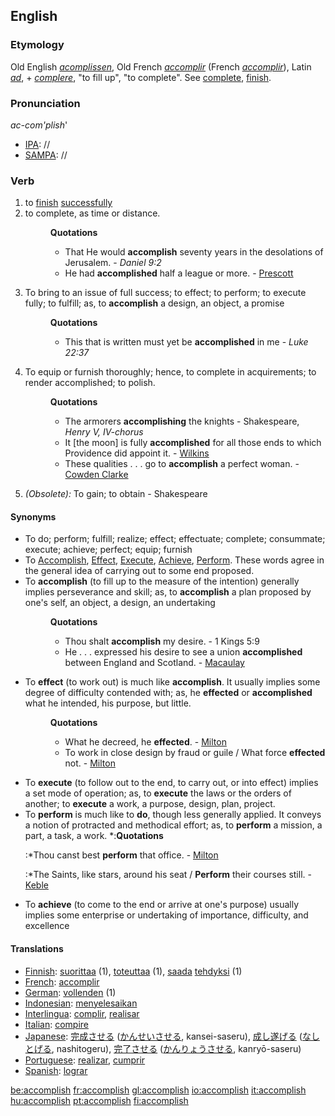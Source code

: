 ==English==
===Etymology===
Old English ''[[acomplissen]]'', Old French ''[[accomplir]]'' (French ''[[accomplir]]''), Latin ''[[ad]]'', + ''[[complere]]'', "to fill up", "to complete". See [[complete]], [[finish]].
===Pronunciation===
''ac-com'plish'''
*[[IPA]]: //
*[[SAMPA]]: //
===Verb===
{{en-verb|accomplish|es}}

#to [[finish]] [[successful]]ly
#to complete, as time or distance.
#:'''Quotations'''
#:*That He would '''accomplish''' seventy years in the desolations of Jerusalem. - ''Daniel 9:2''
#:*He had '''accomplished''' half a league or more. - [[Prescott]]
#To bring to an issue of full success; to effect; to perform; to execute fully; to fulfill; as, to '''accomplish''' a design, an object, a promise
#:'''Quotations'''
#:*This that is written must yet be '''accomplished''' in me - ''Luke 22:37''
#To equip or furnish thoroughly; hence, to complete in acquirements; to render accomplished; to polish.
#:'''Quotations'''
#:*The armorers '''accomplishing''' the knights - Shakespeare, ''Henry V, IV-chorus''
#:*It [the moon] is fully '''accomplished''' for all those ends to which Providence did appoint it. - [[Wilkins]]
#:*These qualities . . . go to '''accomplish''' a perfect woman. - [[Cowden Clarke]]
#''(Obsolete):'' To gain; to obtain - Shakespeare
====Synonyms====
*To do; perform; fulfill; realize; effect; effectuate; complete; consummate; execute; achieve; perfect; equip; furnish
*To [[Accomplish]], [[Effect]], [[Execute]], [[Achieve]], [[Perform]]. These words agree in the general idea of carrying out to some end proposed. 
*To '''accomplish''' (to fill up to the measure of the intention) generally implies perseverance and skill; as, to '''accomplish''' a plan proposed by one's self, an object, a design, an undertaking
*:'''Quotations'''
*:*Thou shalt '''accomplish''' my desire. - 1 Kings 5:9
*:*He . . . expressed his desire to see a union '''accomplished''' between England and Scotland. - [[Macaulay]]
*To '''effect''' (to work out) is much like '''accomplish'''. It usually implies some degree of difficulty contended with; as, he '''effected''' or '''accomplished''' what he intended, his purpose, but little. 
*:'''Quotations'''
*:*What he decreed, he '''effected'''. - [[Milton]]
*:*To work in close design by fraud or guile / What force '''effected''' not. - [[Milton]]
*To '''execute''' (to follow out to the end, to carry out, or into effect) implies a set mode of operation; as, to '''execute''' the laws or the orders of another; to '''execute''' a work, a purpose, design, plan, project. 
*To '''perform''' is much like to '''do''', though less generally applied. It conveys a notion of protracted and methodical effort; as, to '''perform''' a mission, a part, a task, a work. *:'''Quotations'''
*:*Thou canst best '''perform''' that office. - [[Milton]]
*:*The Saints, like stars, around his seat / '''Perform''' their courses still. - [[Keble]]
*To '''achieve''' (to come to the end or arrive at one's purpose) usually implies some enterprise or undertaking of importance, difficulty, and excellence
====Translations====
*[[Finnish]]: [[suorittaa]] (1), [[toteuttaa]] (1), [[saada]] [[tehty|tehdyksi]] (1)
*[[French]]: [[accomplir]]
*[[German]]: [[vollenden]] (1)
*[[Indonesian]]: [[selesai|menyelesaikan]]
*[[Interlingua]]: [[complir]], [[realisar]]
*[[Italian]]: [[compire]]
*[[Japanese]]: [[完成]]させる ([[かんせい]]させる, kansei-saseru), [[成し遂げる]] ([[なしとげる]], nashitogeru), [[完了]]させる ([[かんりょう]]させる, kanryō-saseru)
*[[Portuguese]]: [[realizar]], [[cumprir]]
*[[Spanish]]: [[lograr]]

[[be:accomplish]]
[[fr:accomplish]]
[[gl:accomplish]]
[[io:accomplish]]
[[it:accomplish]]
[[hu:accomplish]]
[[pt:accomplish]]
[[fi:accomplish]]